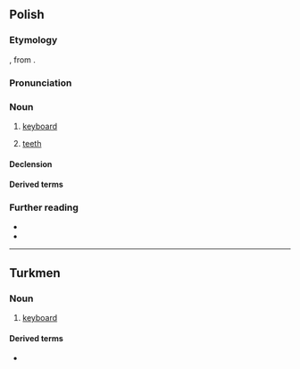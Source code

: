 ==Polish==

===Etymology===
{{bor+|pl|de|Klaviatur}}, from {{der|pl|la|clāvis}}.

===Pronunciation===
{{pl-p|a=Pl-klawiatura.ogg}}

===Noun===
{{pl-noun|f}}

# {{lb|pl|computing}} [[keyboard]]
# {{lb|pl|colloquial}} [[teeth]]

====Declension====
{{pl-decl-noun
|klawiatura|klawiatury
|klawiatury|klawiatur
|klawiaturze|klawiaturom
|klawiaturę|klawiatury
|klawiaturą|klawiaturami
|klawiaturze|klawiaturach
|klawiaturo|klawiatury
}}

====Derived terms====
{{col3|pl|title=adjective|klawiaturowy}}

===Further reading===
* {{R:pl:WSJP}}
* {{R:pl:PWN}}

----

==Turkmen==

===Noun===
{{tk-noun}}

# [[keyboard]]

====Derived terms====
* {{l|tk|klawiaturanyň ýerleşişi}}